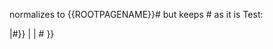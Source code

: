 
<noinclude>
normalizes <subobjectname> to <nowiki>{{ROOTPAGENAME}}</nowiki>#<subobjectname> but keeps <anypagename>#<subobjectname> as it is
Test:

{{{{FULLPAGENAME}} |subobjectname}}

{{{{FULLPAGENAME}} |anypagename#subobjectname}}

</noinclude>
<includeonly><!--
-->{{#if: {{#pos:{{{1}}}|#}}<!-- check if param is already a full subobject path 
  -->|<!-- do nothing 
  -->| {{ROOTPAGENAME}}#<!-- add prefix
-->}}<!--
-->{{{1}}}</includeonly>